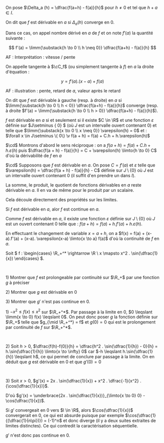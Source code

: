 

<Item type='definition' titre='dérivabilité en un point' searchDesc="fonction dérivée">

On pose $\Delta_a (h) = \dfrac{f(a+h) - f(a)}{h}$ pour $h \neq 0$ et tel que $h + a \in I$.

On dit que $f$ est dérivable en $a$ si $\Delta_a (h)$ converge en $0$.

Dans ce cas, on appel nombre dérivé en $a$ de $f$ et on note $f'(a)$ la quantité suivante :

$$
f'(a) = \limm{\substack{h \to 0 \\ h \neq 0}} \dfrac{f(a+h) - f(a)}{h}
$$
</Item>

AF : Interprétation : vitesse / pente

<Item type='definition' titre='tangente'  searchDesc="droite ">

On appelle tangente à $\cC_f$ (ou simplement tangente à $f$) en $a$ la droite d'équation :

$$
y = f'(a).(x-a) + f(a)
$$
</Item>

AF : illustration : pente, retard de $a$, valeur après le retard


<Item type='definition' titre='dérivabilité à gauche / droite' searchDesc="fonction">

On dit que $f$ est dérivable à gauche (resp. à droite) en $a$ si $\limm{\substack{h \to 0 \\ h < 0}} \dfrac{f(a+h) - f(a)}{h}$ converge (resp. à droite $f'(a) = \limm{\substack{h \to 0 \\ h > 0}} \dfrac{f(a+h) - f(a)}{h}$).
</Item>


<Item type='proposition' titre='caractérisation de la dérivabilité'  searchDesc="en a d'une fonction">

$f$ est dérivable en $a$ si et seulement si il existe $C \in \R$ et une fonction $\varepsilon$ définie sur $J\setminus \{ 0\} $ (où $J$ est un intervalle ouvert contenant $0$) et telle que $\limm{\substack{x \to 0 \\ x \neq 0}} \varepsilon(h) = 0$ et : $\forall x \in J\setminus \{ 0\} \v f(a + h) = f(a) + C.h + h.\varepsilon(h)$

</Item>


<Hideable type='démonstration' titre=''>

$\cd$ Montrons d'abord le sens réciproque : on a $f(a + h) = f(a) + C.h + h.\varepsilon(h)$ puis $\dfrac{f(a + h) - f(a)}{h} = C + \varepsilon(h) \limto{h \to 0} C$ d'où la dérivabilité de $f$ en $a$

$\cd$ Supposons que $f$ est dérivable en $a$. On pose $C = f'(a)$ et $\varepsilon$ telle que $\varepsilon(h) = \dfrac{f(a + h) - f(a)}{h} - C$ définie sur $J \setminus \{ 0\}$ où $J$ est un intervalle ouvert contenant $0$ (il suffit d'en prendre un dans $I$).

</Hideable>

<Item type='proposition' titre='dérivabilité et opérations' searchDesc="fonction">

La somme, le produit, le quotient de fonctions dérivables en $a$ reste dérivable en $a$. Il en va de même pour le produit par un scalaire.
</Item>

<Hideable type='démonstration' titre=''>

Cela découle directement des propriétés sur les limites.
</Hideable>


<Item type='proposition' titre='dérivabilité et continuité'  searchDesc="fonction">

Si $f$ est dérivable en $a$, alor $f$ est continue en $a$.
</Item>

<Hideable type='démonstration' titre=''>

Comme $f$ est dérivable en $a$, il existe une fonction $\varepsilon$ définie sur $J \setminus \{0\}$ où $J$ est un ouvert contenant $0$ telle que : $f(a + h) = f(a) + h.f'(a) + h.\varepsilon(h)$. 

En effectuant le changement de variable $x = a+h$, on a $f(x) = f(a) + (x-a).f'(a) + (x-a). \varepsilon(x-a) \limto{x \to a} f(a)$ d'où la continuité de $f$ en $a$.
</Hideable>

<Exercice titre=''>

Soit $ f : \begin{cases}  \R_+^* \rightarrow \R  \\ x \mapsto  x^2 . \sin(\dfrac{1}{x}) \end{cases} $.

<br/>

1\) Montrer que $f$ est prolongeable par continuité sur $\R_+$ par une fonction $g$ à préciser

2\) Montrer que $g$ est dérivable en $0$

3\) Montrer que $g'$ n'est pas continue en $0$.
</Exercice>

<Hideable type='solution' titre=''>

1\) $-x^2 \leqslant f(x) \leqslant x^2$ sur $\R_+^*$. Par passage à la limite en $0$, $0 \leqslant \limm{x \to 0} f(x) \leqslant 0$. On peut donc poser $g$ la fonction définie sur $\R_+$ telle que $g_{\mid \R_+^*} = f$ et $g(0) = 0$
qui est le prolongement par continuité de $f$ sur $\R_+^*$.

<br/>

2\) Soit $h > 0$, $\dfrac{f(h)-f(0)}{h} = \dfrac{h^2 . \sin(\dfrac{1}{h}) - 0}{h} = h.\sin(\dfrac{1}{h}) \limto{x \to \infty} 0$ car $-h \leqslant h.\sin(\dfrac{1}{h}) \leqslant h$, ce qui permet de conclure par passage à la limite. On en déduit que $g$ est dérivable en $0$ et que $g'(0) = 0$

<br/>

3\) Soit $x > 0$, $g'(x) = 2x . \sin(\dfrac{1}{x}) + x^2 . \dfrac{-1}{x^2} . {\cos(\dfrac{1}{x})}$.

D'où $g'(x) = \underbrace{2x . \sin(\dfrac{1}{x})}_{\limto{x \to 0} 0} - \cos(\dfrac{1}{x})$.

Si $g'$ convergeait en $0$ vers $l \in \R$, alors $\cos(\dfrac{1}{x})$ convergerait en $0$, ce qui est absurde puisque par exemple $\cos(\dfrac{1}{(\dfrac{1}{n\pi})}) = (-1)^n$ et donc diverge (il y a deux suites extraites de limites distinctes). Ce qui contredit la caractérisation séquentielle.

$g'$ n'est donc pas continue en $0$.

</Hideable>